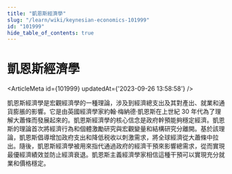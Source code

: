 ```yaml
---
title: "凱恩斯經濟學"
slug: "/learn/wiki/keynesian-economics-101999"
id: "101999"
hide_table_of_contents: true
---
```



# 凱恩斯經濟學

<ArticleMeta id={101999} updatedAt={'2023-09-26 13:58:58'} />
<div className='border-solid border-b border-t-0 my-4 border-[var(--ifm-color-gray-300)]' />

凱恩斯經濟學是宏觀經濟學的一種理論，涉及到經濟總支出及其對產出、就業和通貨膨脹的影響。它是由英國經濟學家約翰·梅納德·凱恩斯在上世紀 30 年代為了理解大蕭條而發展起來的。凱恩斯經濟學的核心信念是政府幹預能夠穩定經濟。凱恩斯的理論首次將經濟行為和個體激勵研究與宏觀變量和結構研究分離開。基於該理論，凱恩斯倡導增加政府支出和降低税收以刺激需求，將全球經濟從大蕭條中拉出。隨後，凱恩斯經濟學被用來指代通過政府的經濟干預來影響總需求，從而實現最優經濟績效並防止經濟衰退。凱恩斯主義經濟學家相信這種干預可以實現充分就業和價格穩定。
